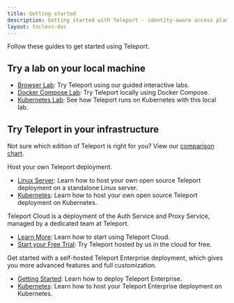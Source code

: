 ```yaml
---
title: Getting started
description: Getting started with Teleport - identity-aware access plane for SSH, HTTPS, Kubernetes, and Databases.
layout: tocless-doc
---
```


Follow these guides to get started using Teleport.

## Try a lab on your local machine

- [Browser Lab](https://goteleport.com/labs): Try Teleport using our guided interactive labs.
- [Docker Compose Lab](./getting-started/docker-compose.mdx): Try Teleport locally using Docker Compose.
- [Kubernetes Lab](./getting-started/local-kubernetes.mdx): See how Teleport runs on Kubernetes with this local lab.

## Try Teleport in your infrastructure

Not sure which edition of Teleport is right for you? View our [comparison chart](./faq.mdx#how-is-open-source-different-from-enterprise).

<Tabs>
<TabItem scope="oss" label="Open Source Teleport">

Host your own Teleport deployment.

- [Linux Server](./getting-started/linux-server.mdx): Learn how to host your own open source Teleport deployment on a standalone Linux server.
- [Kubernetes](./getting-started/kubernetes-cluster.mdx): Learn how to host your own open source Teleport deployment on Kubernetes.
</TabItem>
<TabItem scope="cloud" label="Teleport Cloud">

Teleport Cloud is a deployment of the Auth Service and Proxy Service,
managed by a dedicated team at Teleport.

- [Learn More](./cloud/getting-started.mdx): Learn how to start using Teleport Cloud.
- [Start your Free Trial](https://goteleport.com/signup): Try Teleport hosted by us in the cloud for free.
</TabItem>
<TabItem scope="enterprise" label="Teleport Enterprise">

  Get started with a self-hosted Teleport Enterprise deployment, which gives you
  more advanced features and full customization.


- [Getting Started](./enterprise/getting-started.mdx): Learn how to deploy Teleport Enterprise.
- [Kubernetes](./getting-started/kubernetes-cluster.mdx): Learn how to host your Teleport Enterprise deployment on Kubernetes.
</TabItem>
</Tabs>


